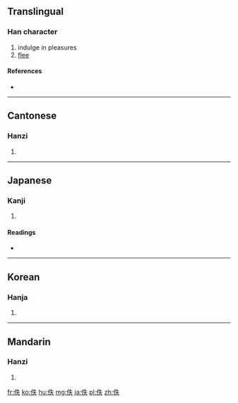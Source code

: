 ==Translingual==

===Han character===
{{Han char|rn=9|rad=人|as=05|sn=7|four=2523<sub>0</sub>|canj=人竹手人 (OHQO)}}

# indulge in pleasures
# [[flee]]

====References====
* {{Han ref|kx=0099.030|dkj=00516|dj=0208.100|hdz=10134.050|uh=4F5A|ud=20314|bh=A748|bd=42824}}

----

==Cantonese==

===Hanzi===
{{yue-hanzi|jyut=|y=yat6}}

# {{defn|Cantonese|sort=人05}}

----

==Japanese==

===Kanji===
{{ja-kanji|grade=|rs=人05}}

# {{defn|Japanese|sort=人05}}

====Readings====
* {{ja-readings|on=[[いつ]] (itsu), [[てつ]] (tetsu)|kun=[[のがれる]] (nogareru)}}

----

==Korean==

===Hanja===
{{ko-hanja|hangeul=[[일]], [[질]]|rv=il, jil|mr=il, chil}}

# {{defn|Korean|sort=人05}}

----

==Mandarin==

===Hanzi===
{{cmn-hanzi|pin=[[dié]] ([[die2]]), [[yì]] ([[yi4]])|wg=tieh<sup>2</sup>, i<sup>4</sup>}}

# {{defn|Mandarin|sort=人05}}

[[fr:佚]]
[[ko:佚]]
[[hu:佚]]
[[mg:佚]]
[[ja:佚]]
[[pl:佚]]
[[zh:佚]]